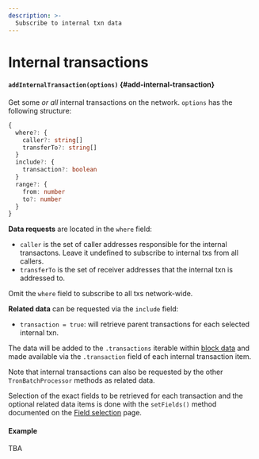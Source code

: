 ```yaml
---
description: >-
  Subscribe to internal txn data
---
```


# Internal transactions

#### `addInternalTransaction(options)` {#add-internal-transaction}

Get some _or all_ internal transactions on the network. `options` has the following structure:

```typescript
{
  where?: {
    caller?: string[]
    transferTo?: string[]
  }
  include?: {
    transaction?: boolean
  }
  range?: {
    from: number
    to?: number
  }
}
```

**Data requests** are located in the `where` field:

- `caller` is the set of caller addresses responsible for the internal transactons. Leave it undefined to subscribe to internal txs from all callers.
- `transferTo` is the set of receiver addresses that the internal txn is addressed to.

Omit the `where` field to subscribe to all txs network-wide.

**Related data** can be requested via the `include` field:

- `transaction = true`: will retrieve parent transactions for each selected internal txn.

The data will be added to the `.transactions` iterable within [block data](/tron-indexing/tron-batch-processor/context-interfaces) and made available via the `.transaction` field of each internal transaction item.

Note that internal transactions can also be requested by the other `TronBatchProcessor` methods as related data.

Selection of the exact fields to be retrieved for each transaction and the optional related data items is done with the `setFields()` method documented on the [Field selection](../field-selection) page.

#### Example

TBA
